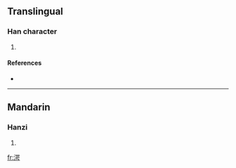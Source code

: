 ==Translingual==

===Han character===
{{Han char|rn=85|rad=水|as=09|sn=12|four=|canj=水口口尸 (ERRS)}}

# {{defn|Han|sort=水09}}

====References====
* {{Han ref|kx=0636.070|dkj=17807|hdz=31677.080|uh=6E42|ud=28226}}

----

==Mandarin==

===Hanzi===
{{cmn-hanzi|pin=[[è]] ([[e4]])|wg=o<sup>4</sup>}}

# {{defn|Mandarin|sort=水09}}

[[fr:湂]]